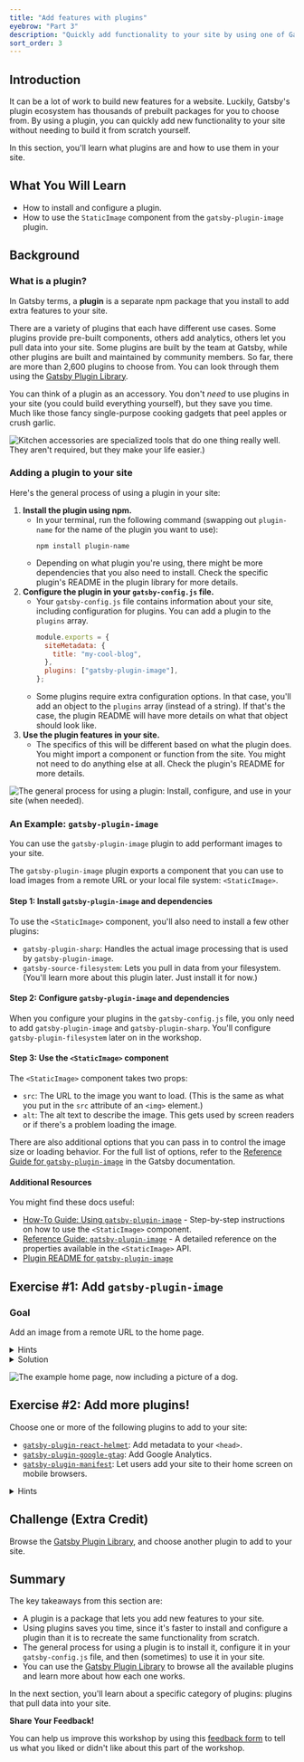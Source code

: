 ```yaml
---
title: "Add features with plugins"
eyebrow: "Part 3"
description: "Quickly add functionality to your site by using one of Gatsby's many plugins."
sort_order: 3
---
```



## Introduction

It can be a lot of work to build new features for a website. Luckily, Gatsby's plugin ecosystem has thousands of prebuilt packages for you to choose from. By using a plugin, you can quickly add new functionality to your site without needing to build it from scratch yourself.

In this section, you'll learn what plugins are and how to use them in your site.

## What You Will Learn

- How to install and configure a plugin.
- How to use the `StaticImage` component from the `gatsby-plugin-image` plugin.

## Background

### What is a plugin?

In Gatsby terms, a **plugin** is a separate npm package that you install to add extra features to your site.

There are a variety of plugins that each have different use cases. Some plugins provide pre-built components, others add analytics, others let you pull data into your site. Some plugins are built by the team at Gatsby, while other plugins are built and maintained by community members. So far, there are more than 2,600 plugins to choose from. You can look through them using the [Gatsby Plugin Library](https://www.gatsbyjs.com/plugins).

You can think of a plugin as an accessory. You don't _need_ to use plugins in your site (you could build everything yourself), but they save you time. Much like those fancy single-purpose cooking gadgets that peel apples or crush garlic.

![Kitchen accessories are specialized tools that do one thing really well. They aren't required, but they make your life easier.)](./cooking-accessories.png)

### Adding a plugin to your site

Here's the general process of using a plugin in your site:

1. **Install the plugin using npm.**
   - In your terminal, run the following command (swapping out `plugin-name` for the name of the plugin you want to use):
     ```
     npm install plugin-name
     ```
   - Depending on what plugin you're using, there might be more dependencies that you also need to install. Check the specific plugin's README in the plugin library for more details.
1. **Configure the plugin in your `gatsby-config.js` file.**
   - Your `gatsby-config.js` file contains information about your site, including configuration for plugins. You can add a plugin to the `plugins` array.
     ```javascript
     module.exports = {
       siteMetadata: {
         title: "my-cool-blog",
       },
       plugins: ["gatsby-plugin-image"],
     };
     ```
   - Some plugins require extra configuration options. In that case, you'll add an object to the `plugins` array (instead of a string). If that's the case, the plugin README will have more details on what that object should look like.
1. **Use the plugin features in your site.**
   - The specifics of this will be different based on what the plugin does. You might import a component or function from the site. You might not need to do anything else at all. Check the plugin's README for more details.

![The general process for using a plugin: Install, configure, and use in your site (when needed).](./plugin-process.png)

### An Example: `gatsby-plugin-image`

You can use the `gatsby-plugin-image` plugin to add performant images to your site.

The `gatsby-plugin-image` plugin exports a component that you can use to load images from a remote URL or your local file system: `<StaticImage>`.

#### Step 1: Install `gatsby-plugin-image` and dependencies

To use the `<StaticImage>` component, you'll also need to install a few other plugins:

- `gatsby-plugin-sharp`: Handles the actual image processing that is used by `gatsby-plugin-image`.
- `gatsby-source-filesystem`: Lets you pull in data from your filesystem. (You'll learn more about this plugin later. Just install it for now.)

#### Step 2: Configure `gatsby-plugin-image` and dependencies

When you configure your plugins in the `gatsby-config.js` file, you only need to add `gatsby-plugin-image` and `gatsby-plugin-sharp`. You'll configure `gatsby-plugin-filesystem` later on in the workshop.

#### Step 3: Use the `<StaticImage>` component

The `<StaticImage>` component takes two props:

- `src`: The URL to the image you want to load. (This is the same as what you put in the `src` attribute of an `<img>` element.)
- `alt`: The alt text to describe the image. This gets used by screen readers or if there's a problem loading the image.

There are also additional options that you can pass in to control the image size or loading behavior. For the full list of options, refer to the [Reference Guide for `gatsby-plugin-image`](https://www.gatsbyjs.com/docs/reference/built-in-components/gatsby-plugin-image/) in the Gatsby documentation.

#### Additional Resources

You might find these docs useful:

- [How-To Guide: Using `gatsby-plugin-image`](https://www.gatsbyjs.com/docs/how-to/images-and-media/using-gatsby-plugin-image/) - Step-by-step instructions on how to use the `<StaticImage>` component.
- [Reference Guide: `gatsby-plugin-image`](https://www.gatsbyjs.com/docs/reference/built-in-components/gatsby-plugin-image/) - A detailed reference on the properties available in the `<StaticImage>` API.
- [Plugin README for `gatsby-plugin-image`](https://www.gatsbyjs.com/plugins/gatsby-plugin-image/)

## Exercise #1: Add `gatsby-plugin-image`

### Goal

Add an image from a remote URL to the home page.

<details>
  <summary>Hints</summary>

1. Find an image online. Copy the link to that image.
1. Install `gatsby-plugin-image`, `gatsby-plugin-sharp`, and `gatsby-source-filesystem`.
1. Configure `gatsby-plugin-image` and `gatsby-plugin-sharp` in your `gatsby-config.js` file.
1. Use the `<StaticImage>` component from `gatsby-plugin-image` to add an image to the home page.

</details>

<details>
  <summary>Solution</summary>

You'll learn more if you work through the exercise on your own.

But if you get stuck, here's [one possible solution](https://github.com/meganesu/gatsby-intro-workshop-example-site/commit/43d66aec890f22019b10d63e7bb36e3a6a354d72).

</details>

![The example home page, now including a picture of a dog.](./exercise-1-goal.png)

## Exercise #2: Add more plugins!

Choose one or more of the following plugins to add to your site:

- [`gatsby-plugin-react-helmet`](https://gatsbyjs.com/plugins/gatsby-plugin-react-helmet): Add metadata to your `<head>`.
- [`gatsby-plugin-google-gtag`](https://gatsbyjs.com/plugins/gatsby-plugin-google-gtag/): Add Google Analytics.
- [`gatsby-plugin-manifest`](https://www.gatsbyjs.com/plugins/gatsby-plugin-manifest/): Let users add your site to their home screen on mobile browsers.

<details>
  <summary>Hints</summary>

- Refer to the README for each plugin for more details on how to configure and use it.

</details>

## Challenge (Extra Credit)

Browse the [Gatsby Plugin Library](https://www.gatsbyjs.com/plugins), and choose another plugin to add to your site.

## Summary

The key takeaways from this section are:

- A plugin is a package that lets you add new features to your site.
- Using plugins saves you time, since it's faster to install and configure a plugin than it is to recreate the same functionality from scratch.
- The general process for using a plugin is to install it, configure it in your `gatsby-config.js` file, and then (sometimes) to use it in your site.
- You can use the [Gatsby Plugin Library](https://www.gatsbyjs.com/plugins) to browse all the available plugins and learn more about how each one works.

In the next section, you'll learn about a specific category of plugins: plugins that pull data into your site.

<Calloutbox>

**Share Your Feedback!**

You can help us improve this workshop by using this [feedback form](https://docs.google.com/forms/d/e/1FAIpQLScQSMjKfAaukPiiwvPTpIG3nKEF5pjY0Y_nZX6TGj0L9Tx31w/viewform?usp=pp_url&entry.2075407804=Part+3) to tell us what you liked or didn't like about this part of the workshop.

</Calloutbox>

<PreviousNext
  prevTo="/part-2"
  prevText="Part 2"
  nextTo="/part-4"
  nextText="Part 4"
/>
